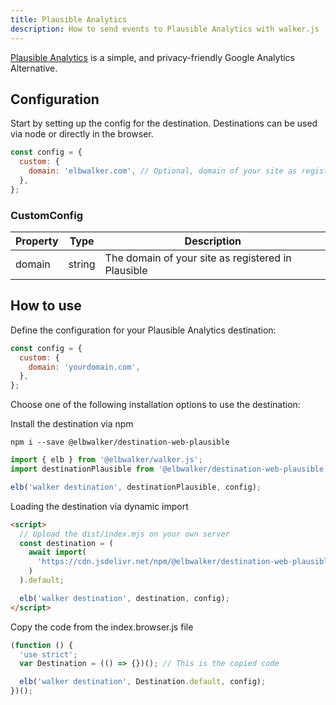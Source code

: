 ```yaml
---
title: Plausible Analytics
description: How to send events to Plausible Analytics with walker.js
---
```



<PackageLink
  github="packages/destinations/web/plausible"
  npm="@elbwalker/destination-web-plausible"
/>

[Plausible Analytics](https://plausible.io/) is a simple, and privacy-friendly
Google Analytics Alternative.

## Configuration

Start by setting up the config for the destination. Destinations can be used via
node or directly in the browser.

```js
const config = {
  custom: {
    domain: 'elbwalker.com', // Optional, domain of your site as registered
  },
};
```

### CustomConfig

| Property | Type   | Description                                        |
| -------- | ------ | -------------------------------------------------- |
| domain   | string | The domain of your site as registered in Plausible |

## How to use

Define the configuration for your Plausible Analytics destination:

```js
const config = {
  custom: {
    domain: 'yourdomain.com',
  },
};
```

Choose one of the following&nbsp;<Link to="../web#installation">installation
options</Link> to use the destination:

<Tabs>
  <TabItem value="ts" label="TypeScript" default>
Install the destination via npm

```shell
npm i --save @elbwalker/destination-web-plausible
```

```js
import { elb } from '@elbwalker/walker.js';
import destinationPlausible from '@elbwalker/destination-web-plausible';

elb('walker destination', destinationPlausible, config);
```

  </TabItem>
  <TabItem value="script" label="Script">

Loading the destination via dynamic import

```html
<script>
  // Upload the dist/index.mjs on your own server
  const destination = (
    await import(
      'https://cdn.jsdelivr.net/npm/@elbwalker/destination-web-plausible/dist/index.mjs'
    )
  ).default;

  elb('walker destination', destination, config);
</script>
```

  </TabItem>
  <TabItem value="code" label="Code">
Copy the code from the&nbsp;<Link to="https://cdn.jsdelivr.net/npm/@elbwalker/destination-web-plausible@latest/dist/index.browser.js">index.browser.js</Link> file

```js
(function () {
  'use strict';
  var Destination = (() => {})(); // This is the copied code

  elb('walker destination', Destination.default, config);
})();
```

  </TabItem>
</Tabs>

